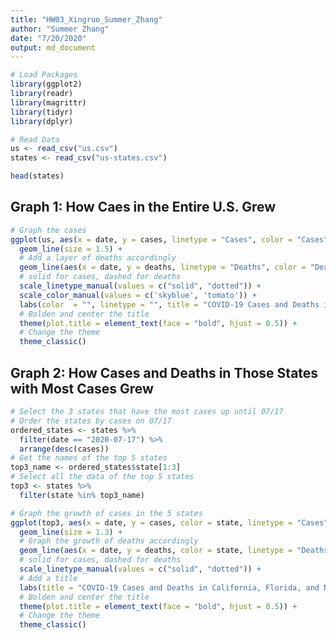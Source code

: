 ```yaml
---
title: "HW03_Xingruo_Summer_Zhang"
author: "Summer Zhang"
date: "7/20/2020"
output: md_document
---
```


```r
# Load Packages
library(ggplot2)
library(readr)
library(magrittr)
library(tidyr)
library(dplyr)

# Read Data
us <- read_csv("us.csv")
states <- read_csv("us-states.csv")
```

```r
head(states)
```

## Graph 1: How Caes in the Entire U.S. Grew
```r
# Graph the cases
ggplot(us, aes(x = date, y = cases, linetype = "Cases", color = "Cases")) +
  geom_line(size = 1.5) +
  # Add a layer of deaths accordingly
  geom_line(aes(x = date, y = deaths, linetype = "Deaths", color = "Deaths"), size = 1.5) +
  # solid for cases, dashed for deaths
  scale_linetype_manual(values = c("solid", "dotted")) + 
  scale_color_manual(values = c('skyblue', 'tomato')) +
  labs(color  = "", linetype = "", title = "COVID-19 Cases and Deaths in the U.S.") +
  # Bolden and center the title
  theme(plot.title = element_text(face = "bold", hjust = 0.5)) +
  # Change the theme
  theme_classic()
```

## Graph 2: How Cases and Deaths in Those States with Most Cases Grew
```r
# Select the 3 states that have the most cases up until 07/17
# Order the states by cases on 07/17
ordered_states <- states %>% 
  filter(date == "2020-07-17") %>% 
  arrange(desc(cases))
# Get the names of the top 5 states
top3_name <- ordered_states$state[1:3]
# Select all the data of the top 5 states
top3 <- states %>% 
  filter(state %in% top3_name)

# Graph the growth of cases in the 5 states
ggplot(top3, aes(x = date, y = cases, color = state, linetype = "Cases")) +
  geom_line(size = 1.3) +
  # Graph the growth of deaths accordingly 
  geom_line(aes(x = date, y = deaths, color = state, linetype = "Deaths"), size = 1.3) +
  # solid for cases, dashed for deaths
  scale_linetype_manual(values = c("solid", "dotted")) +
  # Add a title
  labs(title = "COVID-19 Cases and Deaths in California, Florida, and New York")+
  # Bolden and center the title
  theme(plot.title = element_text(face = "bold", hjust = 0.5)) +
  # Change the theme
  theme_classic()
```

